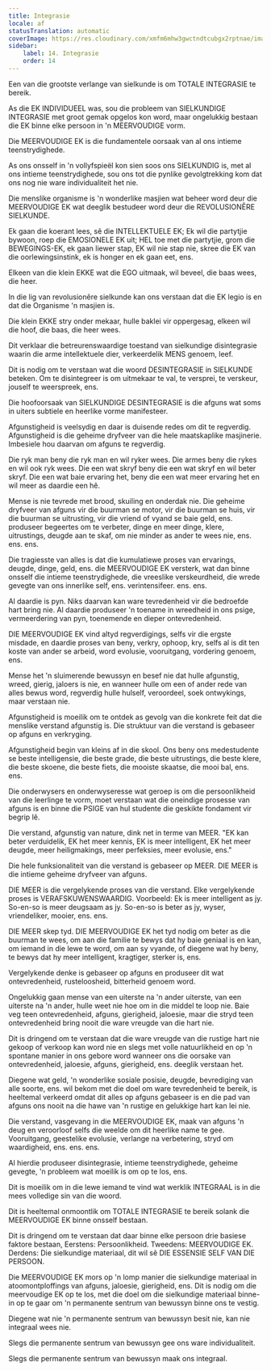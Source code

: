 ```yaml
---
title: Integrasie
locale: af
statusTranslation: automatic
coverImage: https://res.cloudinary.com/xmfm6mhw3gwctndtcubgx2rptnae/image/upload/v1740337243/small_cover_educacion_fundamental_a051170f1c.webp
sidebar:
    label: 14. Integrasie
    order: 14
---
```

Een van die grootste verlange van sielkunde is om TOTALE INTEGRASIE te bereik.

As die EK INDIVIDUEEL was, sou die probleem van SIELKUNDIGE INTEGRASIE met groot gemak opgelos kon word, maar ongelukkig bestaan die EK binne elke persoon in 'n MEERVOUDIGE vorm.

Die MEERVOUDIGE EK is die fundamentele oorsaak van al ons intieme teenstrydighede.

As ons onsself in 'n vollyfspieël kon sien soos ons SIELKUNDIG is, met al ons intieme teenstrydighede, sou ons tot die pynlike gevolgtrekking kom dat ons nog nie ware individualiteit het nie.

Die menslike organisme is 'n wonderlike masjien wat beheer word deur die MEERVOUDIGE EK wat deeglik bestudeer word deur die REVOLUSIONÊRE SIELKUNDE.

Ek gaan die koerant lees, sê die INTELLEKTUELE EK; Ek wil die partytjie bywoon, roep die EMOSIONELE EK uit; HEL toe met die partytjie, grom die BEWEGINGS-EK, ek gaan liewer stap, EK wil nie stap nie, skree die EK van die oorlewingsinstink, ek is honger en ek gaan eet, ens.

Elkeen van die klein EKKE wat die EGO uitmaak, wil beveel, die baas wees, die heer.

In die lig van revolusionêre sielkunde kan ons verstaan dat die EK legio is en dat die Organisme 'n masjien is.

Die klein EKKE stry onder mekaar, hulle baklei vir oppergesag, elkeen wil die hoof, die baas, die heer wees.

Dit verklaar die betreurenswaardige toestand van sielkundige disintegrasie waarin die arme intellektuele dier, verkeerdelik MENS genoem, leef.

Dit is nodig om te verstaan wat die woord DESINTEGRASIE in SIELKUNDE beteken. Om te disintegreer is om uitmekaar te val, te versprei, te verskeur, jouself te weerspreek, ens.

Die hoofoorsaak van SIELKUNDIGE DESINTEGRASIE is die afguns wat soms in uiters subtiele en heerlike vorme manifesteer.

Afgunstigheid is veelsydig en daar is duisende redes om dit te regverdig. Afgunstigheid is die geheime dryfveer van die hele maatskaplike masjinerie. Imbesiele hou daarvan om afguns te regverdig.

Die ryk man beny die ryk man en wil ryker wees. Die armes beny die rykes en wil ook ryk wees. Die een wat skryf beny die een wat skryf en wil beter skryf. Die een wat baie ervaring het, beny die een wat meer ervaring het en wil meer as daardie een hê.

Mense is nie tevrede met brood, skuiling en onderdak nie. Die geheime dryfveer van afguns vir die buurman se motor, vir die buurman se huis, vir die buurman se uitrusting, vir die vriend of vyand se baie geld, ens. produseer begeertes om te verbeter, dinge en meer dinge, klere, uitrustings, deugde aan te skaf, om nie minder as ander te wees nie, ens. ens. ens.

Die tragiesste van alles is dat die kumulatiewe proses van ervarings, deugde, dinge, geld, ens. die MEERVOUDIGE EK versterk, wat dan binne onsself die intieme teenstrydighede, die vreeslike verskeurdheid, die wrede gevegte van ons innerlike self, ens. verintensifeer. ens. ens.

Al daardie is pyn. Niks daarvan kan ware tevredenheid vir die bedroefde hart bring nie. Al daardie produseer 'n toename in wreedheid in ons psige, vermeerdering van pyn, toenemende en dieper ontevredenheid.

DIE MEERVOUDIGE EK vind altyd regverdigings, selfs vir die ergste misdade, en daardie proses van beny, verkry, ophoop, kry, selfs al is dit ten koste van ander se arbeid, word evolusie, vooruitgang, vordering genoem, ens.

Mense het 'n sluimerende bewussyn en besef nie dat hulle afgunstig, wreed, gierig, jaloers is nie, en wanneer hulle om een of ander rede van alles bewus word, regverdig hulle hulself, veroordeel, soek ontwykings, maar verstaan nie.

Afgunstigheid is moeilik om te ontdek as gevolg van die konkrete feit dat die menslike verstand afgunstig is. Die struktuur van die verstand is gebaseer op afguns en verkryging.

Afgunstigheid begin van kleins af in die skool. Ons beny ons medestudente se beste intelligensie, die beste grade, die beste uitrustings, die beste klere, die beste skoene, die beste fiets, die mooiste skaatse, die mooi bal, ens. ens.

Die onderwysers en onderwyseresse wat geroep is om die persoonlikheid van die leerlinge te vorm, moet verstaan wat die oneindige prosesse van afguns is en binne die PSIGE van hul studente die geskikte fondament vir begrip lê.

Die verstand, afgunstig van nature, dink net in terme van MEER. "EK kan beter verduidelik, EK het meer kennis, EK is meer intelligent, EK het meer deugde, meer heiligmakings, meer perfeksies, meer evolusie, ens."

Die hele funksionaliteit van die verstand is gebaseer op MEER. DIE MEER is die intieme geheime dryfveer van afguns.

DIE MEER is die vergelykende proses van die verstand. Elke vergelykende proses is VERAFSKUWENSWAARDIG. Voorbeeld: Ek is meer intelligent as jy. So-en-so is meer deugsaam as jy. So-en-so is beter as jy, wyser, vriendeliker, mooier, ens. ens.

DIE MEER skep tyd. DIE MEERVOUDIGE EK het tyd nodig om beter as die buurman te wees, om aan die familie te bewys dat hy baie geniaal is en kan, om iemand in die lewe te word, om aan sy vyande, of diegene wat hy beny, te bewys dat hy meer intelligent, kragtiger, sterker is, ens.

Vergelykende denke is gebaseer op afguns en produseer dit wat ontevredenheid, rusteloosheid, bitterheid genoem word.

Ongelukkig gaan mense van een uiterste na 'n ander uiterste, van een uiterste na 'n ander, hulle weet nie hoe om in die middel te loop nie. Baie veg teen ontevredenheid, afguns, gierigheid, jaloesie, maar die stryd teen ontevredenheid bring nooit die ware vreugde van die hart nie.

Dit is dringend om te verstaan dat die ware vreugde van die rustige hart nie gekoop of verkoop kan word nie en slegs met volle natuurlikheid en op 'n spontane manier in ons gebore word wanneer ons die oorsake van ontevredenheid, jaloesie, afguns, gierigheid, ens. deeglik verstaan het.

Diegene wat geld, 'n wonderlike sosiale posisie, deugde, bevrediging van alle soorte, ens. wil bekom met die doel om ware tevredenheid te bereik, is heeltemal verkeerd omdat dit alles op afguns gebaseer is en die pad van afguns ons nooit na die hawe van 'n rustige en gelukkige hart kan lei nie.

Die verstand, vasgevang in die MEERVOUDIGE EK, maak van afguns 'n deug en veroorloof selfs die weelde om dit heerlike name te gee. Vooruitgang, geestelike evolusie, verlange na verbetering, stryd om waardigheid, ens. ens. ens.

Al hierdie produseer disintegrasie, intieme teenstrydighede, geheime gevegte, 'n probleem wat moeilik is om op te los, ens.

Dit is moeilik om in die lewe iemand te vind wat werklik INTEGRAAL is in die mees volledige sin van die woord.

Dit is heeltemal onmoontlik om TOTALE INTEGRASIE te bereik solank die MEERVOUDIGE EK binne onsself bestaan.

Dit is dringend om te verstaan dat daar binne elke persoon drie basiese faktore bestaan, Eerstens: Persoonlikheid. Tweedens: MEERVOUDIGE EK. Derdens: Die sielkundige materiaal, dit wil sê DIE ESSENSIE SELF VAN DIE PERSOON.

Die MEERVOUDIGE EK mors op 'n lomp manier die sielkundige materiaal in atoomontploffings van afguns, jaloesie, gierigheid, ens. Dit is nodig om die meervoudige EK op te los, met die doel om die sielkundige materiaal binne-in op te gaar om 'n permanente sentrum van bewussyn binne ons te vestig.

Diegene wat nie 'n permanente sentrum van bewussyn besit nie, kan nie integraal wees nie.

Slegs die permanente sentrum van bewussyn gee ons ware individualiteit.

Slegs die permanente sentrum van bewussyn maak ons integraal.

